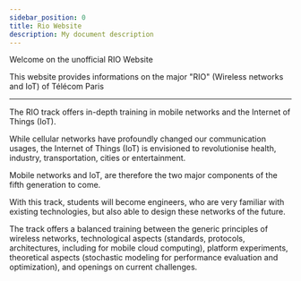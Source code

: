 ```yaml
---
sidebar_position: 0
title: Rio Website
description: My document description
---
```


Welcome on the unofficial RIO Website

This website provides informations on the major "RIO" (Wireless networks and IoT) of Télécom Paris

---

The RIO track offers in-depth training in mobile networks and the Internet of Things (IoT).

While cellular networks have profoundly changed our communication usages, the Internet of Things (IoT) is envisioned to revolutionise health, industry, transportation, cities or entertainment.

Mobile networks and IoT, are therefore the two major components of the fifth generation to come.

With this track, students will become engineers, who are very familiar with existing technologies, but also able to design these networks of the future.

The track offers a balanced training between the generic principles of wireless networks, technological aspects (standards, protocols, architectures, including for mobile cloud computing), platform experiments, theoretical aspects (stochastic modeling for performance evaluation and optimization), and openings on current challenges.
